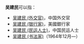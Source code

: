 '''吴建民'''可以指：
* [[吴建民_(外交官)|吴建民 (外交官)]]，中国外交官
* [[吴建民_(银行家)|吴建民 (银行家)]]，美國銀行家
* [[吴建民_(民运人士)|吴建民 (民运人士)]]，中国民运人士
* [[吴建民_(书法家)|吴建民 (书法家)]]（1964年12月—）
{{disambig|J|Cat=三字吴姓人名消歧义}}